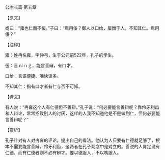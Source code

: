 

公冶长篇·第五章

【原文】

或曰：“雍也仁而不佞。”子曰：“焉用佞？御人以口给，屡憎于人，不知其仁。焉用佞？”

【注释】

雍：姓冉名雍，字仲弓，生于公元前522年，孔子的学生。

佞：音ｎìｎｇ，能言善辩，有口才。

口给：言语便捷、嘴快话多。

不知其仁：指有口才者有仁与否不可知。

【译文】

有人说：“冉雍这个人有仁德但不善辩。”孔子说：“何必要能言善辩呢？靠伶牙利齿和人辩论，常常招致别人的讨厌，这样的人我不知道他是不是做到仁，但何必要能言善辩呢？”

【赏析】

孔子针对有人对冉雍的评论，提出自己的看法。他认为人只要有仁德就足够了，根本不需要能言善辩，伶牙利齿，这两者在孔子观念中是对立的。善说的人肯定没有仁德，而有仁德者则不必有辩才。要以德服人，不以嘴服人。

